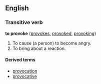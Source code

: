 ==English==
===Transitive verb===
'''to provoke''' ([[provokes]], [[provoked]], [[provoking]])

#To cause (a person) to become angry.
#To bring about a reaction.

====Derived terms====
*[[provocation]]
*[[provocative]]